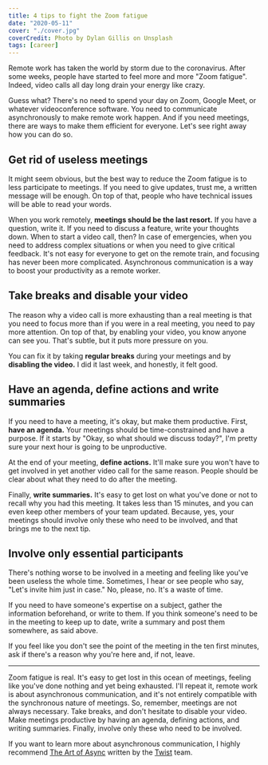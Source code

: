 ```yaml
---
title: 4 tips to fight the Zoom fatigue
date: "2020-05-11"
cover: "./cover.jpg"
coverCredit: Photo by Dylan Gillis on Unsplash
tags: [career]
---
```


Remote work has taken the world by storm due to the coronavirus. After some weeks, people have started to feel more and more "Zoom fatigue". Indeed, video calls all day long drain your energy like crazy.

Guess what? There's no need to spend your day on Zoom, Google Meet, or whatever videoconference software. You need to communicate asynchronously to make remote work happen. And if you need meetings, there are ways to make them efficient for everyone. Let's see right away how you can do so.

## Get rid of useless meetings

It might seem obvious, but the best way to reduce the Zoom fatigue is to less participate to meetings. If you need to give updates, trust me, a written message will be enough. On top of that, people who have technical issues will be able to read your words.

When you work remotely, **meetings should be the last resort.** If you have a question, write it. If you need to discuss a feature, write your thoughts down. When to start a video call, then? In case of emergencies, when you need to address complex situations or when you need to give critical feedback. It's not easy for everyone to get on the remote train, and focusing has never been more complicated. Asynchronous communication is a way to boost your productivity as a remote worker.

## Take breaks and disable your video

The reason why a video call is more exhausting than a real meeting is that you need to focus more than if you were in a real meeting, you need to pay more attention. On top of that, by enabling your video, you know anyone can see you. That's subtle, but it puts more pressure on you.

You can fix it by taking **regular breaks** during your meetings and by **disabling the video.** I did it last week, and honestly, it felt good.

## Have an agenda, define actions and write summaries

If you need to have a meeting, it's okay, but make them productive. First, **have an agenda.** Your meetings should be time-constrained and have a purpose. If it starts by "Okay, so what should we discuss today?", I'm pretty sure your next hour is going to be unproductive.

At the end of your meeting, **define actions.** It'll make sure you won't have to get involved in yet another video call for the same reason. People should be clear about what they need to do after the meeting.

Finally, **write summaries.** It's easy to get lost on what you've done or not to recall why you had this meeting. It takes less than 15 minutes, and you can even keep other members of your team updated. Because, yes, your meetings should involve only these who need to be involved, and that brings me to the next tip.

## Involve only essential participants

There's nothing worse to be involved in a meeting and feeling like you've been useless the whole time. Sometimes, I hear or see people who say, "Let's invite him just in case." No, please, no. It's a waste of time.

If you need to have someone's expertise on a subject, gather the information beforehand, or write to them. If you think someone's need to be in the meeting to keep up to date, write a summary and post them somewhere, as said above.

If you feel like you don't see the point of the meeting in the ten first minutes, ask if there's a reason why you're here and, if not, leave.

---

Zoom fatigue is real. It's easy to get lost in this ocean of meetings, feeling like you've done nothing and yet being exhausted. I'll repeat it, remote work is about asynchronous communication, and it's not entirely compatible with the synchronous nature of meetings. So, remember, meetings are not always necessary. Take breaks, and don't hesitate to disable your video. Make meetings productive by having an agenda, defining actions, and writing summaries. Finally, involve only these who need to be involved.

If you want to learn more about asynchronous communication, I highly recommend [The Art of Async](https://twist.com/remote-work-guides/remote-team-communication) written by the [Twist](https://twist.com/) team.
